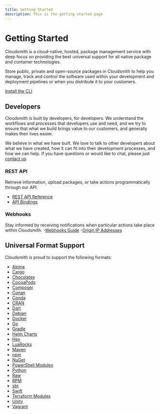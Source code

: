 ```yaml
---
title: Getting Started
description: This is the getting started page
---
```



# Getting Started

Cloudsmith is a cloud-native, hosted, package management service with deep focus on providing the best universal support for all native package and container technologies.

Store public, private and open-source packages in Cloudsmith to help you manage, track and control the software used within your development and deployment pipelines or when you distribute it to your customers.

[Install the CLI](/getting-started/cli)

<Flex gap="s" align="stretch">
  <Card
    title="For Developers"
    description="Dependencies"
    href="/getting-started/dependencies-for-developers"
    icon="utility/guide"
  />
  <Card
    title="For Operations"
    description="Deployment"
    href="/artifact-management/deployment-for-operations"
    icon="utility/guide"
  />
  <Card
    title="For Vendors"
    description="Distribution"
    href="//distributing-your-software/distribution-for-vendors"
    icon="utility/guide"
  />
</Flex>

## Developers

Cloudsmith is built by developers, for developers. We understand the workflows and processes that developers use and need, and we try to ensure that what we build brings value to our customers, and generally makes their lives easier.  

We believe in what we have built. We love to talk to other developers about what we have created, how it can fit into their development processes, and how we can help.  If you have questions or would like to chat, please just [contact us](/contact-us).

### REST API
Retrieve information, upload packages, or take actions programmatically through our API.
- [REST API Reference]()
- [API Bindings](/getting-started/api-bindings)

### Webhooks
Stay informed by receiving notifications when particular actions take place within Cloudsmith.
-[Webhooks Guide](/observability-and-logging/webhooks)
-[Origin IP Addresses]()


## Universal Format Support

Cloudsmith is proud to support the following formats:

- [Alpine](/package-formats/alpine-repository)
- [Cargo](/package-formats/cargo-registry)
- [Chocolatey](/package-formats/chocolatey-repository)
- [CocoaPods](/package-formats/cocoapods-repository)
- [Composer](/package-formats/composer-repository)
- [Conan](/package-formats/conan-repository)
- [Conda](/package-formats/conda-repository)
- [CRAN](/package-formats/cran-repository)
- [Dart](/package-formats/dart-repository)
- [Debian](/package-formats/debian-repository)
- [Docker](/package-formats/docker-registry)
- [Go](/package-formats/go-registry)
- [Gradle](/package-formats/gradle-repository)
- [Helm Charts](/package-formats/helm-chart-repository)
- [Hex](/package-formats/hex-repository)
- [LuaRocks](/package-formats/luarocks-repository)
- [Maven](/package-formats/maven-repository)
- [npm](/package-formats/npm-registry)
- [NuGet](/package-formats/nuget-feed/)
- [PowerShell Modules](/package-formats/powershell-modules-repository)
- [Python](/package-formats/python-repository)
- [Raw](/package-formats/raw-repository)
- [RPM](/package-formats/redhat-repository)
- [sbt](/package-formats/sbt-repository)
- [Swift](/package-formats/swift-registry)
- [Terraform Modules](/package-formats/terraform-modules-repository)
- [Unity](/package-formats/unity-registry)
- [Vagrant](/package-formats/vagrant-repository)